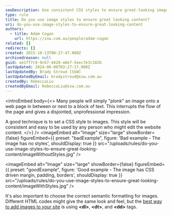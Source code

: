 ```yaml
---
seoDescription: Use consistent CSS styles to ensure great-looking images and enhance user experience on your website.
type: rule
title: Do you use image styles to ensure great looking content?
uri: do-you-use-image-styles-to-ensure-great-looking-content
authors:
  - title: Adam Cogan
    url: https://ssw.com.au/people/adam-cogan
related: []
redirects: []
created: 2015-10-13T00:27:47.000Z
archivedreason: null
guid: ae1ff7c9-9c67-4428-a8e7-5eec7e3c182b
lastUpdated: 2024-06-08T03:27:17.000Z
lastUpdatedBy: Brady Stroud [SSW]
lastUpdatedByEmail: bradystroud@ssw.com.au
createdBy: RebeccaLiu
createdByEmail: RebeccaLiu@ssw.com.au
---
```


<introEmbed
  body={<>
Many people will simply "plonk" an image onto a web page in between or next to a block of text. This interrupts the flow of the page and gives a disjointed, unprofessional impression.

A good technique is to set a CSS style to images. This style will be consistent and easy to be used by any person who might edit the website content.
  </>}
/>
<imageEmbed
  alt="Image"
  size="large"
  showBorder={false}
  figureEmbed={{
    preset: "badExample",
    figure: 'Bad example - The image has no styles',
    shouldDisplay: true
  }}
  src="/uploads/rules/do-you-use-image-styles-to-ensure-great-looking-content/imageWithoutStyles.jpg"
/>

<imageEmbed
  alt="Image"
  size="large"
  showBorder={false}
  figureEmbed={{
    preset: "goodExample",
    figure: 'Good example - The image has CSS driven margin, padding, borders',
    shouldDisplay: true
  }}
  src="/uploads/rules/do-you-use-image-styles-to-ensure-great-looking-content/imageWithStyles.jpg"
/>

It's also important to choose the correct semantic formatting for images. Different HTML codes might give the same look and feel, but the [best way to add images to your site](/use-the-right-html-figure-caption) is using **&lt;dl&gt;**, **&lt;dt&gt;**, and **&lt;dd&gt;** tags.
